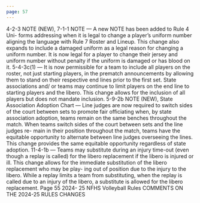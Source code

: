 ```yaml
---
page: 57
---
```


4-2-3 NOTE (NEW), 7-1-1 NOTE — A new NOTE has been added to Rule 4 Uni- forms addressing when it is legal to change a player’s uniform number aligning the language with Rule 7 Roster and Lineup. This change also expands to include a damaged uniform as a legal reason for changing a uniform number. It is now legal for a player to change their jersey and uniform number without penalty if the uniform is damaged or has blood on it. 5-4-3c(1) — It is now permissible for a team to include all players on the roster, not just starting players, in the prematch announcements by allowing them to stand on their respective end lines prior to the first set. State associations and/ or teams may continue to limit players on the end line to starting players and the libero. This change allows for the inclusion of all players but does not mandate inclusion. 5-9-2b NOTE (NEW), State Association Adoption Chart — Line judges are now required to switch sides of the court between sets to promote fair officiating when, by state association adoption, teams remain on the same benches throughout the match. When teams switch sides of the court between sets and the line judges re- main in their position throughout the match, teams have the equitable opportunity to alternate between line judges overseeing the lines. This change provides the same equitable opportunity regardless of state adoption. 11-4-1b — Teams may substitute during an injury time-out (even though a replay is called) for the libero replacement if the libero is injured or ill. This change allows for the immediate substitution of the libero replacement who may be play- ing out of position due to the injury to the libero. While a replay limits a team from substituting, when the replay is called due to an injury of the libero, a substitute is allowed for the libero replacement. Page 55 2024- 25 NFHS Volleyball Rules COMMENTS ON THE 2024-25 RULES CHANGES
